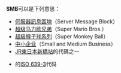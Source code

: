 {{noteTA
| G1=Games
| G2=Mario
}}
'''SMB'''可以是下列意思：
* [[伺服器訊息區塊|伺服器訊息區塊]]（Server Message Block）
* [[超级马力欧兄弟|超级马力欧兄弟]]（Super Mario Bros.）
* [[超級猴子球系列|超級猴子球系列]]（Super Monkey Ball）
* [[中小企业|中小企业]]（Small and Medium Business）
* [[JR東日本|JR東日本]][[新橋站_(日本)|新橋站]]的代碼之一
* {{link-en|辛巴里语|Simbari language}}的[[ISO_639-3|ISO 639-3]]代码

{{disambig|cat=三字拉丁字母縮寫消歧義}}